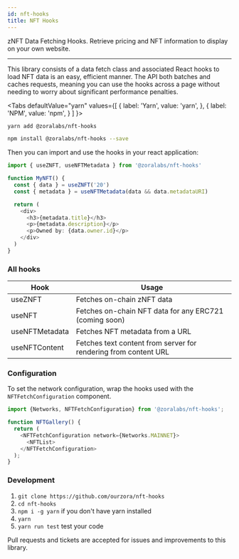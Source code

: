 ```yaml
---
id: nft-hooks
title: NFT Hooks
---
```



zNFT Data Fetching Hooks. Retrieve pricing and NFT information to display on your own website.

---

This library consists of a data fetch class and associated React hooks to load NFT data is an easy, efficient manner.
The API both batches and caches requests, meaning you can use the hooks across a page without needing to worry about
significant performance penalties.

<Tabs
  defaultValue="yarn"
  values={[
    { label: 'Yarn', value: 'yarn', },
    { label: 'NPM', value: 'npm', }
  ]
}>
<TabItem value="yarn">

```bash
yarn add @zoralabs/nft-hooks
```

</TabItem>
<TabItem value="npm">

```bash
npm install @zoralabs/nft-hooks --save
```

</TabItem>
</Tabs>

Then you can import and use the hooks in your react application:

```typescript
import { useZNFT, useNFTMetadata } from '@zoralabs/nft-hooks'

function MyNFT() {
  const { data } = useZNFT('20')
  const { metadata } = useNFTMetadata(data && data.metadataURI)

  return (
    <div>
      <h3>{metadata.title}</h3>
      <p>{metadata.description}</p>
      <p>Owned by: {data.owner.id}</p>
    </div>
  )
}
```

### All hooks

| **Hook**       | **Usage**                                                       |
| -------------- | --------------------------------------------------------------- |
| useZNFT        | Fetches on-chain zNFT data                                      |
| useNFT         | Fetches on-chain NFT data for any ERC721 (coming soon)          |
| useNFTMetadata | Fetches NFT metadata from a URL                                 |
| useNFTContent  | Fetches text content from server for rendering from content URL |

### Configuration

To set the network configuration, wrap the hooks used with the `NFTFetchConfiguration` component.

```typescript
import {Networks, NFTFetchConfiguration} from '@zoralabs/nft-hooks';

function NFTGallery() {
  return (
    <NFTFetchConfiguration network={Networks.MAINNET}>
      <NFTList>
    </NFTFetchConfiguration>
  );
}
```

### Development

1. `git clone https://github.com/ourzora/nft-hooks`
2. `cd nft-hooks`
3. `npm i -g yarn` if you don't have yarn installed
4. `yarn`
5. `yarn run test` test your code

Pull requests and tickets are accepted for issues and improvements to this library.
